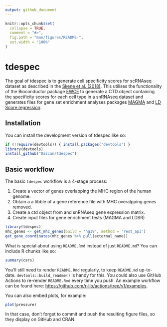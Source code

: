 ```yaml
---
output: github_document
---
```


<!-- README.md is generated from README.Rmd. Please edit that file -->

```r
knitr::opts_chunk$set(
  collapse = TRUE,
  comment = "#>",
  fig.path = "man/figures/README-",
  out.width = "100%"
)
```

# tdespec

<!-- badges: start -->
<!-- badges: end -->

The goal of tdespec is to generate cell specificity scores for scRNAseq dataset as 
described in the [Skene et al. (2018)](https://www.nature.com/articles/s41588-018-0129-5).
This utilises the functionality of the Bioconductor package 
[EWCE](https://github.com/NathanSkene/EWCE/) to generate a CTD object containing the specificity 
scores for each cell type in a snRNAseq dataset and generates files for gene set 
enrichment analyses packages [MAGMA](https://ctg.cncr.nl/software/magma) and 
[LD Score regression](https://github.com/bulik/ldsc). 

## Installation

You can install the development version of tdespec like so:

``` r
if (!require(devtools)) { install.packages('devtools') } 
library(devtools)
install_github("Dazcam/tdespec")
```

## Basic workflow

The basic `tdespec` workflow is a 4-stage process:

1. Create a vector of genes overlapping the MHC region of the human genome.
2. Obtain a a tibble of a gene reference file with MHC overalpping genes removed.
3. Create a ctd object from and snRNAseq gene expression matrix.
4. Create input files for gene enrichment tests (MAGMA and LDSR)

```r
library(tdespec)
mhc_genes <- get_mhc_genes(build = 'hg19', method = 'rest_api')
get_gene_coordinates(mhc_genes %>% pull(external_name))
```

What is special about using `README.Rmd` instead of just `README.md`? You can include R chunks like so:

```r
summary(cars)
```

You'll still need to render `README.Rmd` regularly, to keep `README.md` up-to-date. `devtools::build_readme()` is handy for this. You could also use GitHub Actions to re-render `README.Rmd` every time you push. An example workflow can be found here: <https://github.com/r-lib/actions/tree/v1/examples>.

You can also embed plots, for example:

```r
plot(pressure)
```

In that case, don't forget to commit and push the resulting figure files, so they display on GitHub and CRAN.
